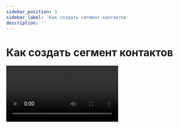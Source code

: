 ```yaml
---
sidebar_position: 3
sidebar_label: 'Как создать сегмент контактов'
description: ''
---
```



# Как создать сегмент контактов

<Video src="https://rutube.ru/play/embed/56d397a6454b93803bf93145bbbfda9f" />

**Читайте также:** [Что такое сегмент контактов](https://docs.sendsay.ru/subscribers/lists-and-segments/what-is-segment)
